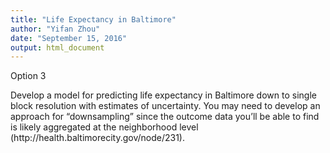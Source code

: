```yaml
---
title: "Life Expectancy in Baltimore"
author: "Yifan Zhou"
date: "September 15, 2016"
output: html_document
---
```


Option 3

Develop a model for predicting life expectancy in Baltimore down to single block resolution with estimates of uncertainty. You may need to develop an approach for "downsampling" since the outcome data you'll be able to find is likely aggregated at the neighborhood level (http://health.baltimorecity.gov/node/231).